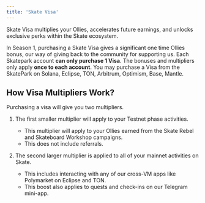 ```yaml
---
title: 'Skate Visa'
---
```


Skate Visa multiplies your Ollies, accelerates future earnings, and unlocks exclusive perks within the Skate ecosystem.

In Season 1, purchasing a Skate Visa gives a significant one time Ollies bonus, our way of giving back to the community for supporting us.
Each Skatepark account **can only purchase 1 Visa**. The bonuses and multipliers only apply **once to each account**.
You may purchase a Visa from the SkatePark on Solana, Eclipse, TON, Arbitrum, Optimism, Base, Mantle.

## How Visa Multipliers Work?
Purchasing a visa will give you two multipliers. 

1. The first smaller multiplier will apply to your Testnet phase activities. 
    + This multiplier will apply to your Ollies earned from the Skate Rebel and Skateboard Workshop campaigns. 
    + This does not include referrals.

2. The second larger multiplier is applied to all of your mainnet activities on Skate. 
    + This includes interacting with any of our cross-VM apps like Polymarket on Eclipse and TON. 
    + This boost also applies to quests and check-ins on our Telegram mini-app.
